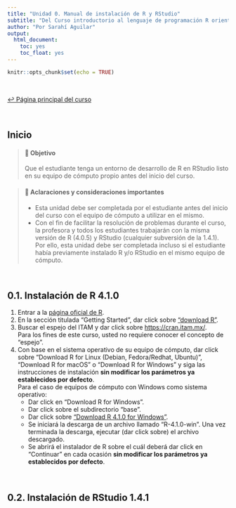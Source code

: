 ```yaml
---
title: "Unidad 0. Manual de instalación de R y RStudio"
subtitle: "Del Curso introductorio al lenguaje de programación R orientado al análisis cuantitativo en Ciencias Sociales"
author: "Por Sarahí Aguilar"
output:
  html_document:
    toc: yes
    toc_float: yes
---
```


```r
knitr::opts_chunk$set(echo = TRUE)
```

<br/>

[↩ Página principal del curso](index.html)

<br/>

## Inicio

> #### 🚀 **Objetivo**  
Que el estudiante tenga un entorno de desarrollo de R en RStudio listo en su equipo de cómputo propio antes del inicio del curso.

> #### 📣 **Aclaraciones y consideraciones importantes** 
* Esta unidad debe ser completada por el estudiante antes del inicio del curso con el equipo de cómputo a utilizar en el mismo.
* Con el fin de facilitar la resolución de problemas durante el curso, la profesora y todos los estudiantes trabajarán con la misma versión de R (4.0.5) y RStudio (cualquier subversión de la 1.4.1). Por ello, esta unidad debe ser completada incluso si el estudiante había previamente instalado R y/o RStudio en el mismo equipo de cómputo. 

<br/>

## 0.1. Instalación de R 4.1.0
1. Entrar a la [página oficial de R](https://www.r-project.org/). 
2. En la sección titulada "Getting Started", dar click sobre ["download R"](https://cran.r-project.org/mirrors.html).
3. Buscar el espejo del ITAM y dar click sobre [https://cran.itam.mx/](https://cran.itam.mx/).   
Para los fines de este curso, usted no requiere conocer el concepto de "espejo". 
4. Con base en el sistema operativo de su equipo de cómputo, dar click sobre "Download R for Linux (Debian, Fedora/Redhat, Ubuntu)", "Download R for macOS" o "Download R for Windows" y siga las instrucciones de instalación **sin modificar los parámetros ya establecidos por defecto**.  
Para el caso de equipos de cómputo con Windows como sistema operativo:
    + Dar click en "Download R for Windows".
    + Dar click sobre el subdirectorio "base". 
    + Dar click sobre ["Download R 4.1.0 for Windows"](https://cran.itam.mx/bin/windows/base/R-4.1.0-win.exe). 
    + Se iniciará la descarga de un archivo llamado "R-4.1.0-win". Una vez terminada la descarga, ejecutar (dar click sobre) el archivo descargado. 
    + Se abrirá el instalador de R sobre el cuál deberá dar click en "Continuar" en cada ocasión **sin modificar los parámetros ya establecidos por defecto**. 


<br/>

## 0.2. Instalación de RStudio 1.4.1
